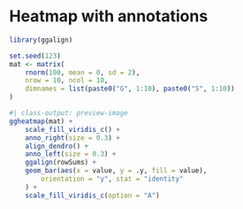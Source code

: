 # Heatmap with annotations

```r
library(ggalign)
```

```r
set.seed(123)
mat <- matrix(
    rnorm(100, mean = 0, sd = 2),
    nrow = 10, ncol = 10,
    dimnames = list(paste0("G", 1:10), paste0("S", 1:10))
)
```

```r
#| class-output: preview-image
ggheatmap(mat) +
    scale_fill_viridis_c() +
    anno_right(size = 0.3) +
    align_dendro() +
    anno_left(size = 0.3) +
    ggalign(rowSums) +
    geom_bar(aes(x = value, y = .y, fill = value),
        orientation = "y", stat = "identity"
    ) +
    scale_fill_viridis_c(option = "A")
```
